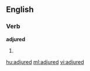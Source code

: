 ==English==

===Verb===
'''adjured'''

# {{past of|adjure}}

[[hu:adjured]]
[[ml:adjured]]
[[vi:adjured]]